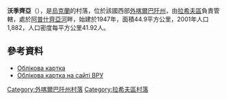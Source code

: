 {{coord|48|4|33|N|23|57|23|E|scale:100000|display=title}}

'''沃季齊亞'''（{{lang-uk|Водиця}}），是[[烏克蘭|烏克蘭]]的村落，位於該國西部[[外喀爾巴阡州|外喀爾巴阡州]]，由[[拉希夫區|拉希夫區]]負責管轄，處於[[阿普什齊亞河|阿普什齊亞河]]畔，始建於1947年，面積44.9平方公里，2001年人口1,882，人口密度每平方公里41.92人。

==參考資料==
* [http://w1.c1.rada.gov.ua/pls/z7503/A005?rdat1=14.07.2014&rf7571=11519 Облікова картка]
* [http://w1.c1.rada.gov.ua/pls/z7503/A005?rdat1=14.07.2014&rf7571=11519 Облікова картка на сайті ВРУ]

{{DEFAULTSORT:Водиця}}

[[Category:外喀爾巴阡州村落|Category:外喀爾巴阡州村落]]
[[Category:拉希夫區村落|Category:拉希夫區村落]]


{{Zakarpattia-geo-stub}}